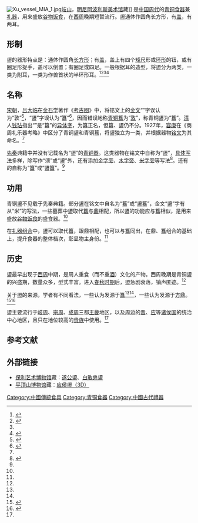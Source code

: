 [[File:Xu_vessel_MIA_1.jpg|thumb]][[岐山|岐山]]，[[明尼阿波利斯美术馆|明尼阿波利斯美术馆]]藏]]
'''{{Ruby|盨|-{zh-tw:ㄒㄩˇ;zh-cn:xǔ;zh-hk:heoi2}-}}'''是[[中国|中国]][[周朝|周代]]的[[青铜|青铜]][[食器|食器]]兼[[中國禮器|礼器]]，用来盛放[[谷物|谷物]][[饭食|饭食]]，在[[西周|西周]]晚期短暂流行。盨通体作圆角长方形，有[[盖子|盖]]，有两耳。

==形制==
{{multiple image
| image1 = 西周“虢季”青铜盨.jpg
| caption1 =[[河南博物院|河南博物院]]藏[[虢文公|虢季]]盨，盖上四矩尺形钮，兽首状半环形耳，圈足、中有缺口
| image2 = Jin Hou Fu xu. Late Western Zhou. Shanghai Museum.jpg
| caption2 = [[上海博物馆|上海博物馆]]藏[[晉釐侯|晋侯对]]盨，盖上四环形钮，附耳，四足作人形
}}
盨的器形特点是：通体作圆角[[长方形|长方形]]；有[[盖子|盖]]，盖上有四个[[角尺|矩尺]]形或[[环形|环形]]的钮，或有圈足形捉手，盖可以倒置；有圈足或四足。一般根据耳的造型，将盨分为两类，一类为附耳，一类为作兽首状的半环形耳。<ref name=RG>{{cite book|title=殷周青铜器通论|author=容庚、张维持|year=1958|location=北京|publisher=文物出版社}}</ref>{{rp|39}}<ref name=ZFH>{{cite book |author=朱凤瀚|year=2009|title=中国青铜器综论|publisher=上海古籍出版社 |location=上海|ISBN=978-7-5325-5055-5}}</ref>{{rp|136-138}}<ref name=WSM/>{{rp|102,103}}<ref name=ZMR>{{cite journal zh|author=张懋镕|title=两周青铜盨研究|journal=考古学报|year=2003|issue=01|page=1-28}}</ref>

==名称==
{{multiple image|perrow = 2|total_width=180|align=right
| image1 = 盨-bronze.svg
| image2 = 盨-bronze-2.svg
| image3 = 盨-bronze-3.svg
| image4 = 盨-bronze-4.svg
| footer = [[金文|金文]]中“盨”字的不同写法（自左上起[[顺时针|顺时针]]）：从须从皿，从须从皿从米，从须从皿从金，从须从皿从升
}}
[[宋朝|宋朝]]，[[吕大临|吕大临]]在[[金石学|金石学]]著作《[[考古图|考古图]]》中，将铭文上的[[金文|金文]]“{{僻字|𣪕|⿰㿝殳}}”字误认为“敦”<ref>{{cite book|author=吕大临|title=考古图·卷三|url=https://ctext.org/library.pl?if=gb&file=140475&page=20|access-date=2019-03-19|archive-date=2020-12-12|archive-url=https://web.archive.org/web/20201212005852/https://ctext.org/library.pl?if=gb&file=140475&page=20|dead-url=no}}</ref>，“盨”字误认为“簋”<ref>{{cite book|author=吕大临|title=考古图·卷三|url=https://ctext.org/library.pl?if=gb&file=140476&page=21|access-date=2019-03-19|archive-date=2020-07-17|archive-url=https://web.archive.org/web/20200717065016/https://ctext.org/library.pl?if=gb&file=140476&page=21|dead-url=no}}</ref>，因而错误地称[[簋|青铜簋]]为“[[敦_(器皿)|敦]]”，称青铜盨为“簋”。[[清朝|清]]人[[钱玷|钱玷]]指出“{{僻字|𣪕|⿰㿝殳}}”是“簋”的[[异体字|异体字]]，为簋正名，但簋、盨仍不分。1927年，[[容庚|容庚]]在《商周礼乐器考略》中区分了青铜盨和青铜簋，将盨独立为一类，并根据器物[[铭文|铭文]]为其命名。<ref name="ZFH" />{{rp|135}}

[[先秦|先秦]]典籍中并没有记载名为“盨”的[[青铜器|青铜器]]。这类器物在铭文中自称为“盨”，[[字形|具体写法]]多样，除写作“须”或“盨”外，还有添加[[金部_(部首)|金字旁]]、[[木部|木字旁]]、[[米部|米字旁]]等写法<ref>{{cite web|url=http://xiaoxue.iis.sinica.edu.tw/jinwen|title=小學堂金文資料庫|publisher=[[中央研究院|中央研究院]]|access-date=2019-03-19|archive-url=https://web.archive.org/web/20180703124730/http://xiaoxue.iis.sinica.edu.tw/jinwen|archive-date=2018-07-03|dead-url=no}}</ref>。还有的自称为“簋”或“盨簋”。<ref name=ZFH/>{{rp|135}}

==功用==
青铜盨不见载于先秦典籍。部分盨在铭文中自名为“簋”或“盨簋”，金文“盨”字有从“米”的写法，一些墓葬中盨取代[[簋|簋]]与[[鼎|鼎]]相配，所以盨的功能应与簋相似，是用来盛放[[谷物|谷物]][[饭食|饭食]]的盛食器。<ref name=ZMR/>

在[[中國禮器|礼器]][[礼乐制度|组合]]中，盨可以取代簋，跟鼎相配，也可以与簋同出，在鼎、簋组合的基础上，提升食器的整体档次，彰显物主身份。<ref name=ZMR/>

==历史==
盨最早出现于[[西周|西周]]中期，是周人重食（而不重[[酒|酒]]）文化的产物。西周晚期是青铜盨的兴盛期，数量众多，型式丰富。进入[[春秋时期|春秋时期]]后，盨急剧衰落，销声匿迹。<ref name=ZMR/>

关于盨的来源，学者有不同看法，一些认为发源于[[簋|簋]]<ref name=RG/>{{rp|39}}<ref name=ZMR/>，一些认为发源于[[鼎|方鼎]]。<ref>{{cite book|chapter=伯敢畀盨|author=王世民|title=保利藏金:保利艺术博物馆精品选|location=广州|publisher=岭南美术出版社|year=1999|isbn=7-5362-2033-2}}</ref>{{rp|96}}<ref>{{cite journal zh|author=李零|title=论{{僻字|遂|⿱㣈火}}公盨发现的意义|journal=中国历史文物|year=2002|issue=06|page=35-45}}</ref>

盨主要流行于[[周原遗址|岐周]]、[[丰镐|宗周]]、[[雒邑|成周]]三都[[京畿|王畿]]地区，以及周边的[[晋国|晋]]、[[應國|应]]等[[周朝諸侯國列表|诸侯国]]的统治中心地区，且只在地位较高的[[贵族|贵族]]中使用。<ref name=ZMR/>

==参考文献==
{{reflist|2}}

==外部链接==
{{commonscat|Xu (vessel)}}
*[[保利艺术博物馆|保利艺术博物馆]]藏：[http://www.polyartmuseum.com/exhibition_detail/productId=82.html 遂公盨]{{Dead link|date=2020年1月 |bot=InternetArchiveBot |fix-attempted=yes }}、[http://www.polyartmuseum.com/exhibition_detail/productId=74.html 白敢畁盨]{{Dead link|date=2020年1月 |bot=InternetArchiveBot |fix-attempted=yes }}
*[[平顶山博物馆|平顶山博物馆]]藏：[http://www.pdsm.org.cn/public/szww/whole/yinghouxu.html 应侯盨（3D）] {{Wayback|url=http://www.pdsm.org.cn/public/szww/whole/yinghouxu.html |date=20201101161535 }}

{{青铜器}}
{{礼器}}

[[Category:中國傳統食具|Category:中國傳統食具]]
[[Category:青铜食器|Category:青铜食器]]
[[Category:中國古代禮器|Category:中國古代禮器]]